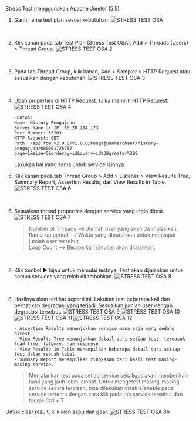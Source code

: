 Stress Test menggunakan Apache Jmeter (5.5)

1. Ganti nama test plan sesuai kebutuhan.
![STRESS TEST OSA](/img/dokumen_magenta/stress-test-osa-1.png)
<br />

2. Klik kanan pada tab Test Plan (Stress Test OSA), Add > Threads (Users) > Thread Group.
![STRESS TEST OSA 2](/img/dokumen_magenta/stress-test-osa-2.png)
<br />

3. Pada tab Thread Group, klik kanan, Add > Sampler > HTTP Request atau sesuaikan dengan kebutuhan.
![STRESS TEST OSA 3](/img/dokumen_magenta/stress-test-osa-3.png)
<br />

4. Ubah properties di HTTP Request. (Jika memilih HTTP Request)
![STRESS TEST OSA 4](/img/dokumen_magenta/stress-test-osa-4.png)

    ```
    Contoh:
    Name: History Pengajuan
    Server Name or IP: 10.20.214.173
    Port Number: 55203
    HTTP Request: GET
    Path: /api.fdm_v2.0.0/v1.0.0/PengajuanMerchant/history-pengajuan/00000172575?page=1&size=5&orderby=id&query=id%3Bgreater%3B0    
    ```

    Lakukan hal yang sama untuk service lainnya.
    <br />

5. Klik kanan pada tab Thread Group > Add > Listener > View Results Tree, Summary Report, Assertion Results, dan View Results in Table.
![STRESS TEST OSA 6](/img/dokumen_magenta/stress-test-osa-6.png)
<br />

6. Sesuaikan thread properties dengan service yang ingin ditest.
![STRESS TEST OSA 7](/img/dokumen_magenta/stress-test-osa-7.png)

    > Number of Threads --> Jumlah user yang akan disimulasikan.  
    > Ramp-up period --> Waktu yang dibutuhkan untuk mencapai jumlah user tersebut.  
    > Loop Count --> Berapa kali simulasi akan dijalankan.
<br />

7. Klik tombol ▶ hijau untuk memulai testnya. Test akan dijalankan untuk semua services yang telah ditambahkan.
![STRESS TEST OSA 8](/img/dokumen_magenta/stress-test-osa-8.png)
<br />

8. Hasilnya akan terlihat seperti ini. Lakukan test beberapa kali dan perhatikan degradasi yang terjadi. Sesuaikan jumlah user dengan degradasi tersebut.
![STRESS TEST OSA 9](/img/dokumen_magenta/stress-test-osa-9.png)
![STRESS TEST OSA 10](/img/dokumen_magenta/stress-test-osa-10.png)
![STRESS TEST OSA 11](/img/dokumen_magenta/stress-test-osa-11.png)
![STRESS TEST OSA 12](/img/dokumen_magenta/stress-test-osa-12.png)

    ```
    - Assertion Results menunjukkan service mana saja yang sedang ditest.
    - View Results Tree menunjukkan detail dari setiap test, termasuk load time, latency, dan response.
    - View Results in Table menampilkan beberapa detail dari setiap test dalam sebuah tabel.
    - Summary Report menampilkan ringkasan dari hasil test masing-masing service.
    ```

    > Menjalankan test pada setiap service sekaligus akan memberikan hasil yang jauh lebih lambat. Untuk mengetest masing-masing service secara terpisah, bisa dilakukan disable/enable pada service tertentu dengan cara klik pada tab service tersebut dan toggle Ctrl + T.

Untuk clear result, klik ikon sapu dan gear.
![STRESS TEST OSA 8b](/img/dokumen_magenta/stress-test-osa-8b.png)